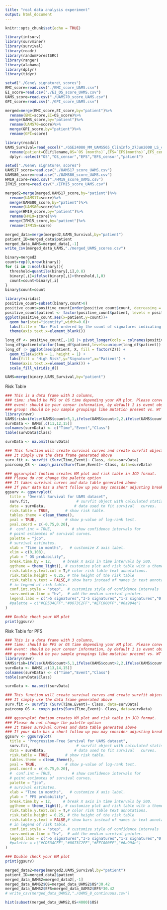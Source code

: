```yaml
---
title: "real data analysis experiment"
output: html_document
---
```


```r
knitr::opts_chunk$set(echo = TRUE)
```


```r
library(intsurv)
library(survminer)
library(survival)
library(readr)
library(randomForestSRC)
library(ranger)
library(alabama)
library(dplyr)
library(tidyr)
```

```r
setwd("./Gene\ signature\ scores")
EMC_score=read.csv("./EMC_score_UAMS.csv")
EI_score=read.csv("./EI_OS_score_UAMS.csv")
UAMS_score=read.csv("./UAMS70_score_UAMS.csv")
GPI_score=read.csv("./GPI_score_UAMS.csv")
```

```r
merged=merge(EMC_score,EI_score,by="patient")%>%
  rename(EMC=score,EI=OS_score)%>%
  merge(UAMS_score,by="patient")%>%
  rename(UAMS70=score)%>%
  merge(GPI_score,by="patient")%>%
  rename(GPI=score)
```


```r
library(readxl)
UAMS_Survival=read_excel("./GSE24080_MM_UAMS565_ClinInfo_27Jun2008_LS_clean.xls")%>%
  rename(patient=CELfilename,OS=`OS (months)`,EFS=`EFS(months)`,EFS_censor=`EFS-censor`,OS_censor=`OS-censor`)%>%
  dplyr::select("OS","OS_censor","EFS","EFS_censor","patient")
```

```r
setwd("./Gene\ signature\ scores")
UAMS17_score=read.csv("./UAMS17_score_UAMS.csv")
UAMS80_score=read.csv("./UAMS80_score_UAMS.csv")
HM19_score=read.csv("./HM19_score_UAMS.csv")
IFM15_score=read.csv("./IFM15_score_UAMS.csv")
```

```r
merged2=merge(merged,UAMS17_score,by="patient")%>%
  rename(UAMS17=score)%>%
  merge(UAMS80_score,by="patient")%>%
  rename(UAMS80=score)%>%
  merge(HM19_score,by="patient")%>%
  rename(HM19=score)%>%
  merge(IFM15_score,by="patient")%>%
  rename(IFM15=score)
```

```r
merged_data=merge(merged2,UAMS_Survival,by="patient")
patient_ID=merged_data$patient
merged_data_UAMS=merged_data[,-1]
write_csv(merged_data_UAMS,"./merged_UAMS_scores.csv")
```

```r
binary=merged2
count=rep(0,nrow(binary))
for (i in 2:ncol(binary)){
  threshold=quantile(binary[,i],0.8)
  binary[,i]=ifelse(binary[,i]>threshold,1,0)
  count=count+binary[,i]
}
binary$count=count
```
```r
library(viridis)
positive_count=subset(binary,count>0)
positive_count=positive_count[order(positive_count$count, decreasing = TRUE), ]
positive_count$patient <- factor(positive_count$patient, levels = positive_count$patient)
ggplot(positive_count,aes(x=patient,y=count))+
  geom_bar(stat="identity",width=0.6)+
  labs(title = "Bar Plot ordered by the count of signatures indicating high risk in UAMS", x = "Patient", y = "Count") +
  theme(axis.text.x=element_blank())

long_df <- positive_count[,-10] |> pivot_longer(cols = colnames(positive_count)[-c(1,10)], names_to = "X", values_to = "Z")
long_df$patient=factor(long_df$patient,levels=unique(long_df$patient))
long_df |> ggplot(aes(patient, X, fill = factor(Z))) +
  geom_tile(width = 1, height = 1) +
  labs(fill = "High Risk",y="Signature",x="Patient") +
  theme(axis.text.x=element_blank()) +
  scale_fill_viridis_d()
```
```r
UAMS=merge(binary,UAMS_Survival,by="patient")
```

Risk Table
```r
### This is a data frame with 3 columns,
### time: should be PFS or OS time depending your KM plot. Please convert your time to months if it is coded as days or years
### event: should be your censor information, by default 1 is event observed, 0 ins censor
### group: should be you sample groupings like mutation present vs. WT vs. deletion etc.
library(rawr)
UAMS$risk=ifelse(UAMS$count>5,1,ifelse(UAMS$count>2,2,ifelse(UAMS$count>0,3,4)))
survData <- UAMS[,c(11,12,15)]
colnames(survData) <- c("Time","Event","Class")
table(survData$Class)

survData <- na.omit(survData)

### This function will create survival curves and create survfit object required for plotting below.
### It simply use the data frame generated above
surv.fit <- survfit (Surv(Time,Event)~ Class, data=survData)
paircomp_OS <- coxph_pairs(Surv(Time,Event)~ Class, data=survData)

### ggsurvplot funtion creates KM plot and risk table in JCO format. 
### Please do not change the palette option
### It takes survival curves and data table generated above
### If your data has a short follow up you may consider adjusting break.time.by = 6 to add a risk table entry for every 6 months instead of 12 months 
ggsurv <- ggsurvplot(
  title = "Overall Survival for UAMS dataset",
  surv.fit,                     # survfit object with calculated statistics.
  data = survData,             # data used to fit survival   curves.
  risk.table = TRUE,       # show risk table.
  tables.theme = clean_theme(),
  pval = TRUE,             # show p-value of log-rank test.
  pval.coord = c(-0.75,0.20),
  #  conf.int = TRUE,         # show confidence intervals for 
  # point estimates of survival curves.
  palette = "jco",
  # survival estimates.
  xlab = "Time in months",   # customize X axis label. 
  xlim = c(0,108),
  ylab = " OS probability",
  break.time.by = 12,     # break X axis in time intervals by 500.
  ggtheme = theme_light(), # customize plot and risk table with a theme.
  risk.table.y.text.col = T,# color risk table text annotations.
  risk.table.height = 0.25, # the height of the risk table
  risk.table.y.text = FALSE,# show bars instead of names in text annotations
  # in legend of risk table.
  conf.int.style = "step",  # customize style of confidence intervals
  surv.median.line = "hv",  # add the median survival pointer.
  legend.labs = c(">5 signatures","3-5 signatures","1-2 signatures","0 signatures"),    # change legend labels, please double check your edited labels here and your input data!!
  #palette = c("#CD534CFF","#0073C2FF","#EFC000FF","#6a994e")
)

### Double check your KM plot
print(ggsurv)
```
Risk Table for PFS
```r
### This is a data frame with 3 columns,
### time: should be PFS or OS time depending your KM plot. Please convert your time to months if it is coded as days or years
### event: should be your censor information, by default 1 is event observed, 0 ins censor
### group: should be you sample groupings like mutation present vs. WT vs. deletion etc.
library(rawr)
UAMS$risk=ifelse(UAMS$count>5,1,ifelse(UAMS$count>2,2,ifelse(UAMS$count>0,3,4)))
survData <- UAMS[,c(13,14,15)]
colnames(survData) <- c("Time","Event","Class")
table(survData$Class)

survData <- na.omit(survData)

### This function will create survival curves and create survfit object required for plotting below.
### It simply use the data frame generated above
surv.fit <- survfit (Surv(Time,Event)~ Class, data=survData)
paircomp_OS <- coxph_pairs(Surv(Time,Event)~ Class, data=survData)

### ggsurvplot funtion creates KM plot and risk table in JCO format. 
### Please do not change the palette option
### It takes survival curves and data table generated above
### If your data has a short follow up you may consider adjusting break.time.by = 6 to add a risk table entry for every 6 months instead of 12 months 
ggsurv <- ggsurvplot(
  title = "Progression-Free Survival for UAMS dataset",
  surv.fit,                     # survfit object with calculated statistics.
  data = survData,             # data used to fit survival   curves.
  risk.table = TRUE,       # show risk table.
  tables.theme = clean_theme(),
  pval = TRUE,             # show p-value of log-rank test.
  pval.coord = c(-0.75,0.20),
  #  conf.int = TRUE,         # show confidence intervals for 
  # point estimates of survival curves.
  palette = "jco",
  # survival estimates.
  xlab = "Time in months",   # customize X axis label. 
  ylab = " PFS probability",
  break.time.by = 12,     # break X axis in time intervals by 500.
  ggtheme = theme_light(), # customize plot and risk table with a theme.
  risk.table.y.text.col = T,# color risk table text annotations.
  risk.table.height = 0.25, # the height of the risk table
  risk.table.y.text = FALSE,# show bars instead of names in text annotations
  # in legend of risk table.
  conf.int.style = "step",  # customize style of confidence intervals
  surv.median.line = "hv",  # add the median survival pointer.
  legend.labs = c(">5 signatures","3-5 signatures","1-2 signatures","0 signatures"),    # change legend labels, please double check your edited labels here and your input data!!
  #palette = c("#CD534CFF","#0073C2FF","#EFC000FF","#6a994e")
)

### Double check your KM plot
print(ggsurv)
```

```r
merged_data2=merge(merged2,UAMS_Survival,by="patient")
patient_ID=merged_data2$patient
merged_data_UAMS2=merged_data2[,-1]
merged_data_UAMS2$OS=merged_data_UAMS2$OS*30.42
merged_data_UAMS2$EFS=merged_data_UAMS2$EFS*30.42
# write_csv(merged_data_UAMS2,"./UAMS_8_continuous.csv")
```

```r
hist(subset(merged_data_UAMS2,OS<4000)$OS)
```



